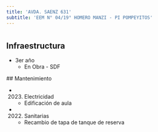 ```yaml
---
title: 'AVDA. SAENZ 631'
subtitle: 'EEM N° 04/19° HOMERO MANZI - PI POMPEYITOS'
---
```


#
## Infraestructura

* 3er año 
    + En Obra - SDF 


 ## Mantenimiento

*  (2023) Electricidad 
    + Edificación de aula

*  (2022) Sanitarias 
    + Recambio de tapa de tanque de reserva







